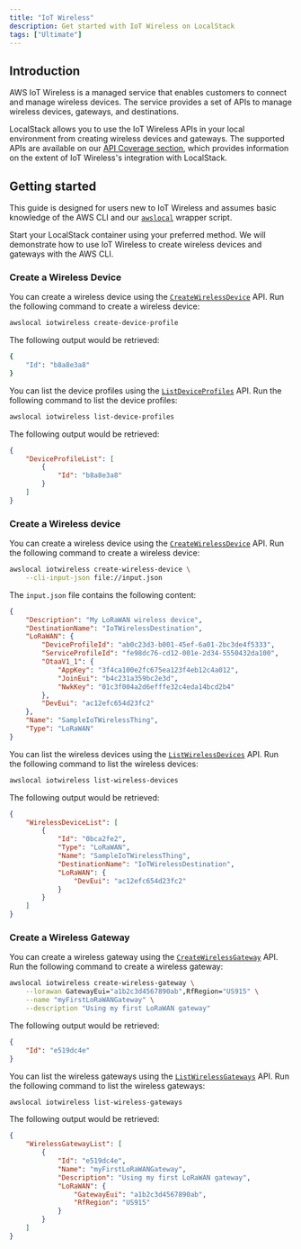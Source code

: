 ```yaml
---
title: "IoT Wireless"
description: Get started with IoT Wireless on LocalStack
tags: ["Ultimate"]
---
```


## Introduction

AWS IoT Wireless is a managed service that enables customers to connect and manage wireless devices.
The service provides a set of APIs to manage wireless devices, gateways, and destinations.

LocalStack allows you to use the IoT Wireless APIs in your local environment from creating wireless devices and gateways.
The supported APIs are available on our [API Coverage section](#api-coverage), which provides information on the extent of IoT Wireless's integration with LocalStack.

## Getting started

This guide is designed for users new to IoT Wireless and assumes basic knowledge of the AWS CLI and our [`awslocal`](https://github.com/localstack/awscli-local) wrapper script.

Start your LocalStack container using your preferred method.
We will demonstrate how to use IoT Wireless to create wireless devices and gateways with the AWS CLI.

### Create a Wireless Device

You can create a wireless device using the [`CreateWirelessDevice`](https://docs.aws.amazon.com/iot-wireless/2020-11-22/API_CreateWirelessDevice.html) API.
Run the following command to create a wireless device:

```bash
awslocal iotwireless create-device-profile
```

The following output would be retrieved:

```bash
{
    "Id": "b8a8e3a8"
}
```

You can list the device profiles using the [`ListDeviceProfiles`](https://docs.aws.amazon.com/iot-wireless/2020-11-22/API_ListDeviceProfiles.html) API.
Run the following command to list the device profiles:

```bash
awslocal iotwireless list-device-profiles
```

The following output would be retrieved:

```json
{
    "DeviceProfileList": [
        {
            "Id": "b8a8e3a8"
        }
    ]
}
```

### Create a Wireless device

You can create a wireless device using the [`CreateWirelessDevice`](https://docs.aws.amazon.com/iot-wireless/2020-11-22/API_CreateWirelessDevice.html) API.
Run the following command to create a wireless device:

```bash
awslocal iotwireless create-wireless-device \
    --cli-input-json file://input.json
```

The `input.json` file contains the following content:

```json
{
    "Description": "My LoRaWAN wireless device",
    "DestinationName": "IoTWirelessDestination",
    "LoRaWAN": {
        "DeviceProfileId": "ab0c23d3-b001-45ef-6a01-2bc3de4f5333",
        "ServiceProfileId": "fe98dc76-cd12-001e-2d34-5550432da100",
        "OtaaV1_1": {
            "AppKey": "3f4ca100e2fc675ea123f4eb12c4a012",
            "JoinEui": "b4c231a359bc2e3d",
            "NwkKey": "01c3f004a2d6efffe32c4eda14bcd2b4"
        },
        "DevEui": "ac12efc654d23fc2"
    },
    "Name": "SampleIoTWirelessThing",
    "Type": "LoRaWAN"
}
```

You can list the wireless devices using the [`ListWirelessDevices`](https://docs.aws.amazon.com/iot-wireless/2020-11-22/API_ListWirelessDevices.html) API.
Run the following command to list the wireless devices:

```bash
awslocal iotwireless list-wireless-devices
```

The following output would be retrieved:

```json
{
    "WirelessDeviceList": [
        {
            "Id": "0bca2fe2",
            "Type": "LoRaWAN",
            "Name": "SampleIoTWirelessThing",
            "DestinationName": "IoTWirelessDestination",
            "LoRaWAN": {
                "DevEui": "ac12efc654d23fc2"
            }
        }
    ]
}
```

### Create a Wireless Gateway

You can create a wireless gateway using the [`CreateWirelessGateway`](https://docs.aws.amazon.com/iot-wireless/2020-11-22/API_CreateWirelessGateway.html) API.
Run the following command to create a wireless gateway:

```bash
awslocal iotwireless create-wireless-gateway \
    --lorawan GatewayEui="a1b2c3d4567890ab",RfRegion="US915" \
    --name "myFirstLoRaWANGateway" \
    --description "Using my first LoRaWAN gateway"
```

The following output would be retrieved:

```json
{
    "Id": "e519dc4e"
}
```

You can list the wireless gateways using the [`ListWirelessGateways`](https://docs.aws.amazon.com/iot-wireless/2020-11-22/API_ListWirelessGateways.html) API.
Run the following command to list the wireless gateways:

```bash
awslocal iotwireless list-wireless-gateways
```

The following output would be retrieved:

```json
{
    "WirelessGatewayList": [
        {
            "Id": "e519dc4e",
            "Name": "myFirstLoRaWANGateway",
            "Description": "Using my first LoRaWAN gateway",
            "LoRaWAN": {
                "GatewayEui": "a1b2c3d4567890ab",
                "RfRegion": "US915"
            }
        }
    ]
}
```
